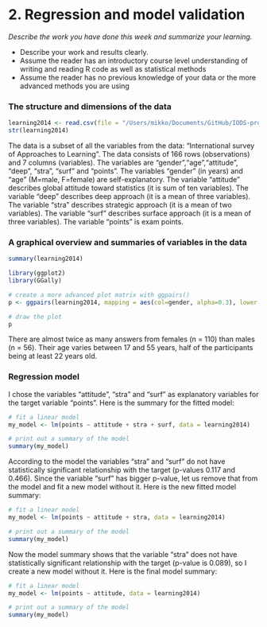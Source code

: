# 2. Regression and model validation

*Describe the work you have done this week and summarize your learning.*

- Describe your work and results clearly. 
- Assume the reader has an introductory course level understanding of writing and reading R code as well as statistical methods
- Assume the reader has no previous knowledge of your data or the more advanced methods you are using  


### The structure and dimensions of the data

```r
learning2014 <- read.csv(file = "/Users/mikko/Documents/GitHub/IODS-project/data/learning2014.csv", header = T, sep=",")
str(learning2014)
```

The data is a subset of all the variables from the data: "International survey of Approaches to Learning". The data consists of 166 rows (observations) and 7 columns (variables).
The variables are "gender","age","attitude", "deep", "stra", "surf" and "points". The variables "gender" (in years) and "age" (M=male, F=female) are self-explanatory. The variable "attitude" describes global attitude toward statistics (it is sum of ten variables). The variable "deep" describes deep approach (it is a mean of three variables). The variable "stra" describes strategic approach (it is a mean of two variables). The variable "surf" describes surface approach (it is a mean of three variables). The variable "points" is exam points.

### A graphical overview and summaries of variables in the data


```r
summary(learning2014)

library(ggplot2)
library(GGally)

# create a more advanced plot matrix with ggpairs()
p <- ggpairs(learning2014, mapping = aes(col=gender, alpha=0.3), lower = list(combo = wrap("facethist", bins = 20)))

# draw the plot
p
```


There are almost twice as many answers from females (n = 110) than males (n = 56). Their age varies between 17 and 55 years, half of the participants being at least 22 years old.

### Regression model

I chose the variables "attitude", "stra" and "surf" as explanatory variables for the target variable "points". Here is the summary for the fitted model:

```r
# fit a linear model
my_model <- lm(points ~ attitude + stra + surf, data = learning2014)

# print out a summary of the model
summary(my_model)
```

According to the model the variables "stra" and "surf" do not have statistically significant relationship with the target (p-values 0.117 and 0.466). Since the variable "surf" has bigger p-value, let us remove that from the model and fit a new model without it. Here is the new fitted model summary:

```r
# fit a linear model
my_model <- lm(points ~ attitude + stra, data = learning2014)

# print out a summary of the model
summary(my_model)
```

Now the model summary shows that the variable "stra" does not have statistically significant relationship with the target (p-value is 0.089), so I create a new model without it. Here is the final model summary:

```r
# fit a linear model
my_model <- lm(points ~ attitude, data = learning2014)

# print out a summary of the model
summary(my_model)
```

